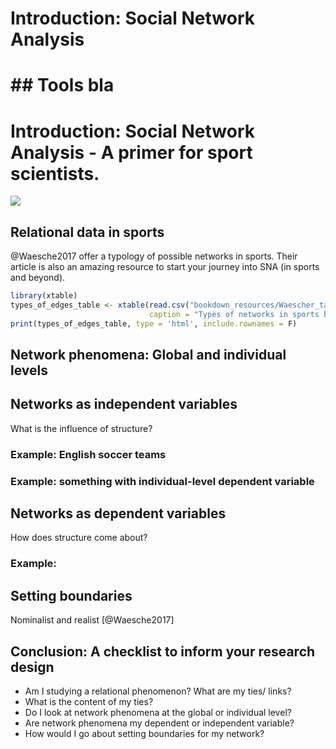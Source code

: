 
# Introduction: Social Network Analysis
## Tools bla
=======
# Introduction: Social Network Analysis - A primer for sport scientists.


![](https://media.giphy.com/media/sHH10dFyWGGeA/giphy.gif)

## Relational data in sports

@Waesche2017 offer a typology of possible networks in sports. Their article is also an amazing resource to start your journey into SNA (in sports and beyond).

```r
library(xtable)
types_of_edges_table <- xtable(read.csv("bookdown_resources/Waescher_table.csv", stringsAsFactors = F, col.names = c("Network type", "Description"), row.names = NULL),
                               caption = "Types of networks in sports based on Waesche et al. (2017)")
print(types_of_edges_table, type = 'html', include.rownames = F)
```

## Network phenomena: Global and individual levels



## Networks as independent variables

What is the influence of structure?

### Example: English soccer teams

### Example: something with individual-level dependent variable

## Networks as dependent variables

How does structure come about?

### Example: 

## Setting boundaries

Nominalist and realist [@Waesche2017]

## Conclusion: A checklist to inform your research design

- Am I studying a relational phenomenon? What are my ties/ links?
- What is the content of my ties?
- Do I look at network phenomena at the global or individual level?
- Are network phenomena my dependent or independent variable?
- How would I go about setting boundaries for my network?

